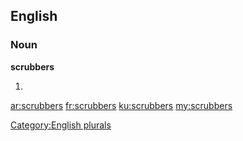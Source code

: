 ==English==

===Noun===
'''scrubbers'''

# {{plural of|scrubber}}

[[Category:English plurals]]

[[ar:scrubbers]]
[[fr:scrubbers]]
[[ku:scrubbers]]
[[my:scrubbers]]
